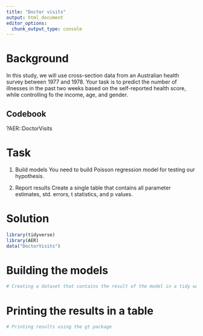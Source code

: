 ```yaml
---
title: "Doctor visits"
output: html_document
editor_options: 
  chunk_output_type: console
---
```


# Background
In this study, we will use cross-section data from an Australian health survey between 1977 and 1978. Your task is to predict the number of illnesses in the past two weeks based on the self-reported health score, while controlling fo the income, age, and gender.

## Codebook
?AER::DoctorVisits

# Task
1) Build models
You need to build Poisson regression model for testing our hypothesis.

2) Report results
Create a single table that contains all parameter estimates, std. errors, t statistics, and p values.

# Solution
```r
library(tidyverse)
library(AER)
data("DoctorVisits")
```

# Building the models
```r
# Creating a dataset that contains the result of the model in a tidy way

```

# Printing the results in a table
```r
# Printing results using the gt package

```

